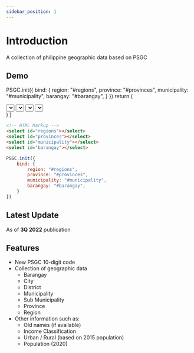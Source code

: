 ```yaml
---
sidebar_position: 1
---
```


# Introduction

A collection of philippine geographic data based on PSGC

## Demo

  PSGC.init({
      bind: {
          region: "#regions",
          province: "#provinces",
          municipality: "#municipality",
          barangay: "#barangay",
      }
  })
  return (
    <div className="mb-3">
      <select className="demo-select" id="regions"></select>
      <select className="demo-select" id="provinces"></select>
      <select className="demo-select" id="municipality"></select>
      <select className="demo-select" id="barangay"></select>
    </div>
  )
}

<HtmlSample/>


```html
<!-- HTML Markup -->
<select id="regions"></select>
<select id="provinces"></select>
<select id="municipality"></select>
<select id="barangay"></select>
```

```js
PSGC.init({
    bind: {
        region: "#regions",
        province: "#provinces",
        municipality: "#municipality",
        barangay: "#barangay",
    }
})
```

## Latest Update

As of **3Q 2022** publication

## Features

- New PSGC 10-digit code
- Collection of geographic data
  - Barangay
  - City
  - District
  - Municipality
  - Sub Municipality
  - Province
  - Region
- Other information such as:
  - Old names (if available)
  - Income Classification
  - Urban / Rural (based on 2015 population)
  - Population (2020)